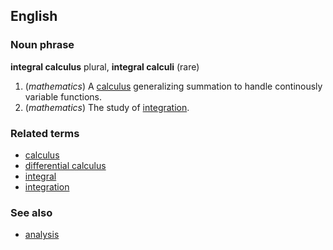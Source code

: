 ==English==

===Noun phrase===
'''integral calculus''' plural, '''integral calculi''' (rare)

# (''mathematics'') A [[calculus]] generalizing summation to handle continously variable functions.
# (''mathematics'') The study of [[integration]].

===Related terms===
*[[calculus]]
*[[differential calculus]]
*[[integral]]
*[[integration]]

===See also===
*[[analysis]]